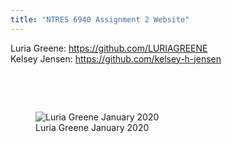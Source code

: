 ```yaml
---
title: "NTRES 6940 Assignment 2 Website"
---
```



Luria Greene: <https://github.com/LURIAGREENE> 
<br>
Kelsey Jensen: <https://github.com/kelsey-h-jensen>
<br>

<br>

<br>


![Luria Greene January 2020](images/bio_picture.jpg)

